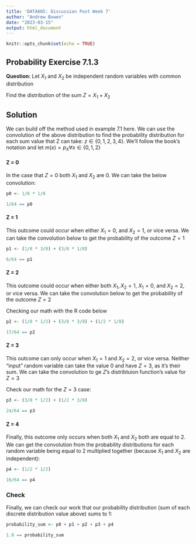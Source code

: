 ```yaml
---
title: 'DATA605: Discussion Post Week 7'
author: "Andrew Bowen"
date: "2023-03-15"
output: html_document
---
```


```r
knitr::opts_chunk$set(echo = TRUE)
```

## Probability Exercise 7.1.3

**Question:** Let $X_1$ and $X_2$ be independent random variables with common distribution

\begin{aligned}
  p_X = \begin{pmatrix}
          0 & 1 & 2 \\
          \frac{1}{8} & \frac{3}{8} & \frac{1}{2}
        \end{pmatrix}
\end{aligned}

Find the distribution of the sum $Z = X_1 + X_2$


## Solution

We can build off the method used in example 7.1 here. We can use the convolution of the above distribution to find the probability distribution for each sum value that Z can take: $z \in \{0, 1, 2, 3, 4\}$. We'll follow the book's notation and let $m(x) = p_X \forall x \in \{0,1,2\}$


#### Z = 0
In the case that $Z = 0$ both $X_1$ and $X_2$ are 0. We can take the below convolution:

\begin{aligned}
  P(Z = 0) = p_X(0) \cdot p_X(0) = \frac{1}{8} \cdot \frac{1}{8} = \frac{1}{64}
\end{aligned}

```r
p0 <- 1/8 * 1/8

1/64 == p0
```



#### Z = 1
This outcome could occur when either $X_1 = 0$, and $X_2 = 1$, or vice versa. We can take the convolution below to get the probability of the outcome $Z=1$

\begin{aligned}
  P(Z = 1) = m(0)m(1) + m(1)m(0)
           = \frac{1}{8}\frac{3}{8} + \frac{3}{8}\frac{1}{8}
           = \frac{6}{64}
\end{aligned}

```r
p1 <- (1/8 * 3/8) + (3/8 * 1/8)

6/64 == p1
```

#### Z = 2
This outcome could occur when either both $X_1, X_2 = 1$, $X_1 = 0$, and $X_2 = 2$, or vice versa. We can take the convolution below to get the probability of the outcome $Z=2$

\begin{aligned}
  P(Z = 2) = m(0)m(2) + m(1)m(1) + m(2)m(0)
           = \frac{1}{8}\frac{1}{2} + \frac{3}{8}\frac{3}{8}  + \frac{1}{2}\frac{1}{8}
           = \frac{17}{64}
\end{aligned}

Checking our math with the R code below
```r
p2 <- (1/8 * 1/2) + (3/8 * 3/8) + (1/2 * 1/8)

17/64 == p2
```

#### Z = 3
This outcome can only occur when $X_1 = 1$ and $X_2 = 2$, or vice versa. Neither "input" random variable can take the value 0 and have $Z=3$, as it's their sum. We can take the convolution to ge $Z$'s distribtuion function's value for $Z=3$

\begin{aligned}
  P(Z = 3) = m(1)m(2) + m(2)m(1)
           = \frac{3}{8}\frac{1}{2} + \frac{1}{2}\frac{3}{8}
           = \frac{24}{64}
\end{aligned}

Check our math for the $Z=3$ case:
```r
p3 <- (3/8 * 1/2) + (1/2 * 3/8)

24/64 == p3
```

#### Z = 4
Finally, this outcome only occurs when both $X_1$ and $X_2$ both are equal to 2. We can get the convolution from the probability distributions for each random variable being equal to 2 multiplied together (because $X_1$ and $X_2$ are independent):

\begin{aligned}
  P(Z = 4) = \frac{1}{2} \cdot \frac{1}{2} = \frac{1}{4} = \frac{16}{64}
\end{aligned}

```r
p4 <- (1/2 * 1/2)

16/64 == p4
```

### Check
Finally, we can check our work that our probability distribution (sum of each discrete distribution value above) sums to 1:

```r
probability_sum <- p0 + p1 + p2 + p3 + p4

1.0 == probability_sum
```

